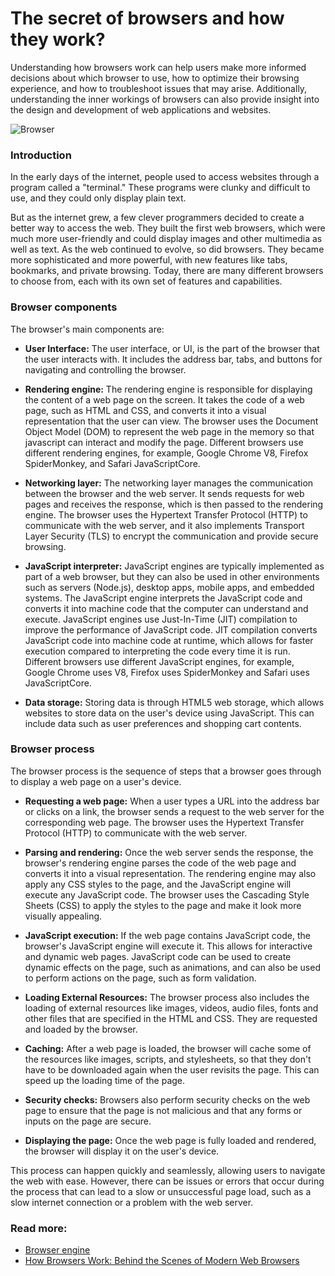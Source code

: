 # The secret of browsers and how they work?

Understanding how browsers work can help users make more informed decisions about which browser to use, how to optimize their browsing experience, and how to troubleshoot issues that may arise. Additionally, understanding the inner workings of browsers can also provide insight into the design and development of web applications and websites.

![Browser](./assets/the-secret-of-browsers-and-how-they-work.png)

### Introduction

In the early days of the internet, people used to access websites through a program called a "terminal." These programs were clunky and difficult to use, and they could only display plain text.

But as the internet grew, a few clever programmers decided to create a better way to access the web. They built the first web browsers, which were much more user-friendly and could display images and other multimedia as well as text. As the web continued to evolve, so did browsers. They became more sophisticated and more powerful, with new features like tabs, bookmarks, and private browsing. Today, there are many different browsers to choose from, each with its own set of features and capabilities.

### Browser components

The browser's main components are:

- **User Interface:** The user interface, or UI, is the part of the browser that the user interacts with. It includes the address bar, tabs, and buttons for navigating and controlling the browser.

- **Rendering engine:** The rendering engine is responsible for displaying the content of a web page on the screen. It takes the code of a web page, such as HTML and CSS, and converts it into a visual representation that the user can view. The browser uses the Document Object Model (DOM) to represent the web page in the memory so that javascript can interact and modify the page. Different browsers use different rendering engines, for example, Google Chrome V8, Firefox SpiderMonkey, and Safari JavaScriptCore.

- **Networking layer:** The networking layer manages the communication between the browser and the web server. It sends requests for web pages and receives the response, which is then passed to the rendering engine. The browser uses the Hypertext Transfer Protocol (HTTP) to communicate with the web server, and it also implements Transport Layer Security (TLS) to encrypt the communication and provide secure browsing.

- **JavaScript interpreter:** JavaScript engines are typically implemented as part of a web browser, but they can also be used in other environments such as servers (Node.js), desktop apps, mobile apps, and embedded systems. The JavaScript engine interprets the JavaScript code and converts it into machine code that the computer can understand and execute. JavaScript engines use Just-In-Time (JIT) compilation to improve the performance of JavaScript code. JIT compilation converts JavaScript code into machine code at runtime, which allows for faster execution compared to interpreting the code every time it is run. Different browsers use different JavaScript engines, for example, Google Chrome uses V8, Firefox uses SpiderMonkey and Safari uses JavaScriptCore.

- **Data storage:** Storing data is through HTML5 web storage, which allows websites to store data on the user's device using JavaScript. This can include data such as user preferences and shopping cart contents.

### Browser process

The browser process is the sequence of steps that a browser goes through to display a web page on a user's device.

- **Requesting a web page:** When a user types a URL into the address bar or clicks on a link, the browser sends a request to the web server for the corresponding web page. The browser uses the Hypertext Transfer Protocol (HTTP) to communicate with the web server.

- **Parsing and rendering:** Once the web server sends the response, the browser's rendering engine parses the code of the web page and converts it into a visual representation. The rendering engine may also apply any CSS styles to the page, and the JavaScript engine will execute any JavaScript code. The browser uses the Cascading Style Sheets (CSS) to apply the styles to the page and make it look more visually appealing.

- **JavaScript execution:** If the web page contains JavaScript code, the browser's JavaScript engine will execute it. This allows for interactive and dynamic web pages. JavaScript code can be used to create dynamic effects on the page, such as animations, and can also be used to perform actions on the page, such as form validation.

- **Loading External Resources:** The browser process also includes the loading of external resources like images, videos, audio files, fonts and other files that are specified in the HTML and CSS. They are requested and loaded by the browser.

- **Caching:** After a web page is loaded, the browser will cache some of the resources like images, scripts, and stylesheets, so that they don't have to be downloaded again when the user revisits the page. This can speed up the loading time of the page.

- **Security checks:** Browsers also perform security checks on the web page to ensure that the page is not malicious and that any forms or inputs on the page are secure.

- **Displaying the page:** Once the web page is fully loaded and rendered, the browser will display it on the user's device.

This process can happen quickly and seamlessly, allowing users to navigate the web with ease. However, there can be issues or errors that occur during the process that can lead to a slow or unsuccessful page load, such as a slow internet connection or a problem with the web server.

### Read more:

- [Browser engine](https://en.wikipedia.org/wiki/Browser_engine)
- [How Browsers Work: Behind the Scenes of Modern Web Browsers](https://www.html5rocks.com/en/tutorials/internals/howbrowserswork)
